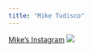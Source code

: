 ```yaml
---
title: "Mike Tudisco"
---
```

[Mike's Instagram](https://www.instagram.com/thesacredbasement/)
![](images/mike tudisco.jpg)
